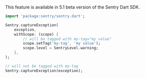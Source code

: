 <Note>

This feature is available in 5.1 beta version of the Sentry Dart SDK.

</Note>

```dart
import 'package:sentry/sentry.dart';

Sentry.captureException(
    exception,
    withScope: (scope) {
        // will be tagged with my-tag="my value"
        scope.setTag('my-tag', 'my value');
        scope.level = SentryLevel.warning;
    },
);

// will not be tagged with my-tag
Sentry.captureException(exception);
```
